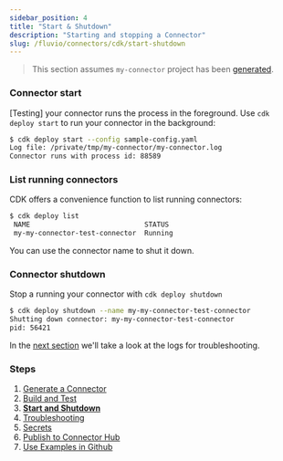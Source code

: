 ```yaml
---
sidebar_position: 4
title: "Start & Shutdown"
description: "Starting and stopping a Connector"
slug: /fluvio/connectors/cdk/start-shutdown
---
```


> This section assumes `my-connector` project has been [generated](/docs/fluvio/connectors/cdk/generate).

### Connector start

[Testing] your connector runs the process in the foreground. Use `cdk deploy start` to run your connector in the background:


```bash copy="fl"
$ cdk deploy start --config sample-config.yaml
Log file: /private/tmp/my-connector/my-connector.log
Connector runs with process id: 88589
```

### List running connectors

CDK offers a convenience function to list running connectors:


```bash copy="fl"
$ cdk deploy list
 NAME                            STATUS
 my-my-connector-test-connector  Running
```

You can use the connector name to shut it down.

### Connector shutdown

Stop a running your connector with `cdk deploy shutdown`


```bash copy="fl"
$ cdk deploy shutdown --name my-my-connector-test-connector
Shutting down connector: my-my-connector-test-connector
pid: 56421
 ```

In the [next section](/docs/fluvio/connectors/cdk/troubleshooting) we'll take a look at the logs for troubleshooting.


### Steps

1. [Generate a Connector](/docs/fluvio/connectors/cdk/generate)
2. [Build and Test](/docs/fluvio/connectors/cdk/build)
3. **[Start and Shutdown](/docs/fluvio/connectors/cdk/start-shutdown)**
4. [Troubleshooting](/docs/fluvio/connectors/cdk/troubleshooting)
5. [Secrets](/docs/fluvio/connectors/cdk/secrets)
6. [Publish to Connector Hub](/docs/fluvio/connectors/cdk/publish)
7. [Use Examples in Github](/docs/fluvio/connectors/cdk/github-examples)

[InfinyOn Cloud]: https://infinyon.cloud
[next section]: /docs/fluvio/connectors/cdk/start-shutdown
